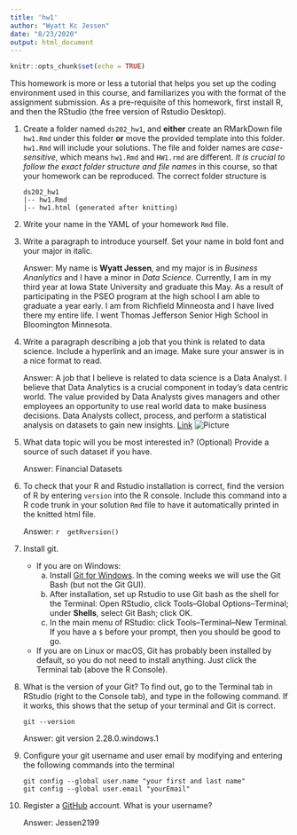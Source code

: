 ```yaml
---
title: 'hw1'
author: "Wyatt Kc Jessen"
date: "8/23/2020"
output: html_document
---
```


```r
knitr::opts_chunk$set(echo = TRUE)
```

This homework is more or less a tutorial that helps you set up the coding environment used in this course, and familiarizes you with the format of the assignment submission. 
As a pre-requisite of this homework, first install R, and then the RStudio (the free version of Rstudio Desktop). 

1. Create a folder named `ds202_hw1`, and **either** create an RMarkDown file `hw1.Rmd` under this folder **or** move the provided template into this folder. `hw1.Rmd` will include your solutions. The file and folder names are *case-sensitive*, which means `hw1.Rmd` and `HW1.rmd` are different. *It is crucial to follow the exact folder structure and file names* in this course, so that your homework can be reproduced. The correct folder structure is

    ```
    ds202_hw1
    |-- hw1.Rmd
    |-- hw1.html (generated after knitting)
    ```
    

2. Write your name in the YAML of your homework `Rmd` file.

  

3. Write a paragraph to introduce yourself. Set your name in bold font and your major in italic. 

    Answer: My name is **Wyatt Jessen**, and my major is in *Business Ananlytics* and I have a minor in *Data             Science*. Currently, I am in my third year at Iowa State University and graduate this May. As a result of             participating in the PSEO program at the high school I am able to graduate a year early. I am from Richfield          Minneosta and I have lived there my entire life. I went Thomas Jefferson Senior High School in Bloomington            Minnesota. 
  
4. Write a paragraph describing a job that you think is related to data science. Include a hyperlink and an image. Make sure your answer is in a nice format to read. 

    Answer: A job that I believe is related to data science is a Data Analyst. I believe that Data Analytics is a         crucial component in today's data centric world. The value provided by Data Analysts gives managers and other         employees an opportunity to use real world data to make business decisions. Data Analysts collect, process, and       perform a statistical analysis on datasets to gain new insights.
    [Link](https://www.mastersindatascience.org/careers/data-analyst/#:~:text=What%20Does%20a%20Data%20Analyst,intertwinement%2C%20data%20analysis%20has%20evolved.) 
    ![Picture](https://www.houseofbots.com/images/news/11731/cover.png)
  
5. What data topic will you be most interested in? (Optional) Provide a source of such dataset if you have.

    Answer: Financial Datasets
  
6. To check that your R and Rstudio installation is correct, find the version of R by entering `version` into the R console. Include this command into a R code trunk in your solution `Rmd` file to have it automatically printed in the knitted html file. 

    Answer: 
    ```r
    getRversion()
    ```
  
7. Install git. 
    - If you are on Windows: 
        a. Install [Git for Windows](https://gitforwindows.org/). In the coming weeks we will use the Git Bash (but not the Git GUI). 
        b. After installation, set up Rstudio to use Git bash as the shell for the Terminal: Open RStudio, click Tools--Global Options--Terminal; under **Shells**, select Git Bash; click OK. 
        c. In the main menu of RStudio: click Tools--Terminal--New Terminal. If you have a `$` before your prompt, then you should be good to go.
    - If you are on Linux or macOS, Git has probably been installed by default, so you do not need to install anything. Just click the Terminal tab (above the R Console).

    
  
8. What is the version of your Git? To find out, go to the Terminal tab in RStudio (right to the Console tab), and type in the following command. If it works, this shows that the setup of your terminal and Git is correct. 
<!-- Then explore the bash command line and Git. -->

     ```
     git --version
     ```

    Answer: git version 2.28.0.windows.1
 
9. Configure your git username and user email by modifying and entering the following commands into the terminal

    ```
    git config --global user.name "your first and last name"
    git config --global user.email "yourEmail"
    ```
  

10. Register a [GitHub](https://www.github.com) account. What is your username?

    Answer: Jessen2199